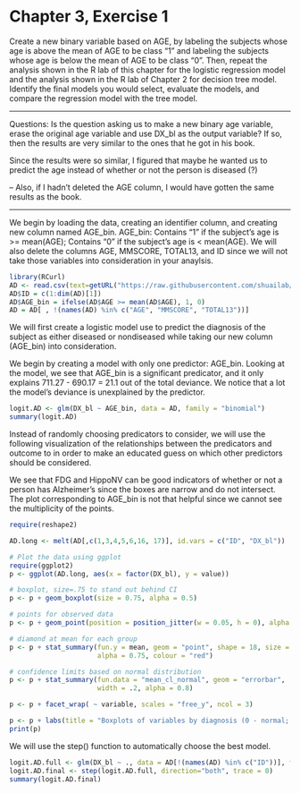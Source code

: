 # Chapter 3, Exercise 1

Create a new binary variable based on AGE, by labeling the subjects whose age is above the mean of AGE to be class “1” and labeling the subjects whose age is below the mean of AGE to be class “0”. Then, repeat the analysis shown in the R lab of this chapter for the logistic regression model and the analysis shown in the R lab of Chapter 2 for decision tree model. Identify the final models you would select, evaluate the models, and compare the regression model with the tree model.

*********************************************************************************

Questions: Is the question asking us to make a new binary age variable, erase the original age variable and use DX_bl as the output variable? If so, then the results are very similar to the ones that he got in his book. 

Since the results were so similar, I figured that maybe he wanted us to predict the age instead of whether or not the person is diseased (?) 

-- Also, if I hadn't deleted the AGE column, I would have gotten the same results as the book. 

*********************************************************************************

We begin by loading the data, creating an identifier column, and creating new column named AGE_bin.
AGE_bin: Contains "1" if the subject's age is >= mean(AGE); Contains "0" if the subject's age is < mean(AGE).
We will also delete the columns AGE, MMSCORE, TOTAL13, and ID since we will not take those variables into consideration in your anaylsis.

```r
library(RCurl)
AD <- read.csv(text=getURL("https://raw.githubusercontent.com/shuailab/ind_498/master/resource/data/AD.csv"))
AD$ID = c(1:dim(AD)[1])
AD$AGE_bin = ifelse(AD$AGE >= mean(AD$AGE), 1, 0)
AD = AD[ , !(names(AD) %in% c("AGE", "MMSCORE", "TOTAL13"))]

```

We will first create a logistic model use to predict the diagnosis of the subject as either diseased or nondiseased while taking our new column (AGE_bin) into consideration. 

We begin by creating a model with only one predictor: AGE_bin. Looking at the model, we see that AGE_bin is a significant predicator, and it only explains 711.27 - 690.17 = 21.1 out of the total deviance. We notice that a lot the model's deviance is unexplained by the predictor. 

```r
logit.AD <- glm(DX_bl ~ AGE_bin, data = AD, family = "binomial") 
summary(logit.AD)
```

Instead of randomly choosing predicators to consider, we will use the following visualization of the relationships between the predicators and outcome to in order to make an educated guess on which other predictors should be considered. 

We see that FDG and HippoNV can be good indicators of whether or not a person has Alzheimer's since the boxes are narrow and do not intersect. The plot corresponding to AGE_bin is not that helpful since we cannot see the multiplicity of the points. 

```r
require(reshape2)

AD.long <- melt(AD[,c(1,3,4,5,6,16, 17)], id.vars = c("ID", "DX_bl"))

# Plot the data using ggplot
require(ggplot2)
p <- ggplot(AD.long, aes(x = factor(DX_bl), y = value))

# boxplot, size=.75 to stand out behind CI
p <- p + geom_boxplot(size = 0.75, alpha = 0.5)

# points for observed data
p <- p + geom_point(position = position_jitter(w = 0.05, h = 0), alpha = 0.1)

# diamond at mean for each group
p <- p + stat_summary(fun.y = mean, geom = "point", shape = 18, size = 6,
                      alpha = 0.75, colour = "red")

# confidence limits based on normal distribution
p <- p + stat_summary(fun.data = "mean_cl_normal", geom = "errorbar",
                      width = .2, alpha = 0.8)

p <- p + facet_wrap( ~ variable, scales = "free_y", ncol = 3)

p <- p + labs(title = "Boxplots of variables by diagnosis (0 - normal; 1 - patient)")
print(p)
```

We will use the step() function to automatically choose the best model. 

```r
logit.AD.full <- glm(DX_bl ~ ., data = AD[!(names(AD) %in% c("ID"))], family = "binomial")
logit.AD.final <- step(logit.AD.full, direction="both", trace = 0)
summary(logit.AD.final)
```
